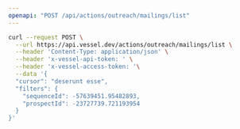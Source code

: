 ```yaml
---
openapi: "POST /api/actions/outreach/mailings/list"
---
```


<RequestExample>

```bash Request
curl --request POST \
  --url https://api.vessel.dev/actions/outreach/mailings/list \
  --header 'Content-Type: application/json' \
  --header 'x-vessel-api-token: ' \
  --header 'x-vessel-access-token: '\
  --data '{
  "cursor": "deserunt esse",
  "filters": {
    "sequenceId": -57639451.95482893,
    "prospectId": -23727739.721193954
  }
}'
```

</RequestExample>
